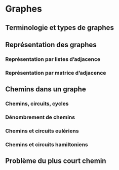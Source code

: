 # Graphes

## Terminologie et types de graphes

## Représentation des graphes

### Représentation par listes d'adjacence

### Représentation par matrice d'adjacence

## Chemins dans un graphe

### Chemins, circuits, cycles

### Dénombrement de chemins

### Chemins et circuits eulériens

### Chemins et circuits hamiltoniens

## Problème du plus court chemin
